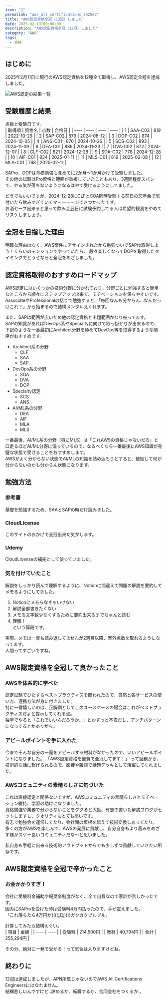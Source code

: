 ```yaml
---
icon: "🎉"
permalink: "aws_all_certifications_202502"
title: "AWS認定資格全冠（12冠）しました"
date: 2025-02-13T00:00:00
description: "AWS認定資格全冠（12冠）しました"
category: "AWS"
tags:
  - 資格
---
```

## はじめに
2025年2月11日に現行のAWS認定資格を12種全て取得し、AWS認定全冠を達成しました。  

![AWS認定の結果一覧](./aws_report_list.webp)  

## 受験履歴と結果
点数と受験日です。  
| 取得順 | 資格名 | 点数 | 合格日 |
| ---- | ---- | ---- | ---- |
| 1 | SAA-C03 | 819 | 2022-10-29 |
| 2 | SAP-C02 | 879 | 2024-08-12 |
| 3 | DOP-C02 | 874 | 2024-10-05 |
| 4 | ANS-C01 | 876 | 2024-10-26 |
| 5 | SCS-C02 | 893 | 2024-11-09 |
| 6 | DEA-C01 | 886 | 2024-11-23 |
| 7 | DVA-C02 | 872 | 2024-12-07 |
| 8 | CLF-C02 | 821 | 2024-12-28 |
| 9 | SOA-C02 | 778 | 2024-12-28 |
| 10 | AIF-C01 | 834 | 2025-01-11 |
| 11 | MLS-C01 | 819 | 2025-02-08 |
| 12 | MLA-C01 | 768 | 2025-02-11 |

SAPro、DOPは基礎勉強も含めてに2か月～1か月かけて受験しました。  
その他の試験はPro資格と範囲が重複していたこともあり、3週間程度スパンで、やる気が落ちないようになるはやで受けるようにしてました。  

どうでもいいですが、2024-12-28にCLFとSOA同時受験する前日の忘年会で気付いたら飲みすぎていてマーーーージできつかったです。  
お酒セーブ出来ると思って飲み会翌日に試験予約してる人は希望的観測をやめてリスケしましょう。  

## 全冠を目指した理由
明確な理由はなく、AWS案件にアサインされたから勉強ついでSAPro取得しよう！くらいのテンションでやっていたら、
段々楽しくなってDOPを取得したタイミングでどうせならと全冠をめざしました。  

## 認定資格取得のおすすめロードマップ
AWS認定にはいくつかの技術分野に分かれており、分野ごとに勉強すると簡単なところから順々にステップアップ出来て、モチベーションを保ちやすいです。   
AssociateやProfessionalの括りで勉強すると、「毎回なんも分からん...なんだっけこれ？」から始まるので結構メンタルえぐれます。  

また、SAPは範囲が広いため他の認定資格と出題範囲かなり被ってます。   
SAPの知識があればDevOps系やSpecialtyに向けて取っ掛かりが出来るので、下記のような一番最初にArchitect分野を極めてDevOps等を取得するような順序がおすすめです。   

- Architect系の分野
  - CLF
  - SAA
  - SAP
- DevOps系の分野
  - SOA
  - DVA
  - DOP
- Specialty認定
  - SCS
  - ANS
- AI/ML系の分野
  - DEA
  - AIF
  - MLA
  - MLS

一番最後、AI/ML系の分野（特にMLS）は「これAWSの資格じゃないだろ」と口走るほどAI/ML分野に偏っているので、なるべくなら一番最後にAWS知識が完璧な状態で受けることをおすすめします。   
AWSがよく分からない状態でAI/MLの知識を詰め込もうとすると、破綻して何が分からないのかも分からん状態になります。   

## 勉強方法
### 参考書
基礎を勉強するため、SAAとSAPの時だけ読みました。  
<ExLinkCard title="AWS認定アソシエイト3資格対策～ソリューションアーキテクト、デベロッパー、SysOpsアドミニストレーター～" url="https://www.amazon.co.jp/gp/product/B07TT1N73K/ref=ppx_yo_dt_b_search_asin_title?ie=UTF8&psc=1" />
<ExLinkCard title="AWS認定資格試験テキスト＆問題集　AWS認定ソリューションアーキテクト - プロフェッショナル　改訂第2版" url="https://www.amazon.co.jp/gp/product/B0BTYNHFP5/ref=ppx_yo_dt_b_search_asin_title?ie=UTF8&psc=1" />


### CloudLicense
このサイトのおかげで全冠出来た気がします。  
<ExLinkCard url="https://cloud-license.com/" />

### Udemy
CloudLicenseの補完として使っていました。  
<ExLinkCard title="Udemy" url="https://www.udemy.com/" />

### 気を付けていたこと
解説をしっかり読んで理解するように、Notionに間違えて問題の解説を要約してメモるようにしてました。   
1. Notionにメモらなきゃいけない
2. 解説全部書きたくない
3. メモる文字数少なくするために要約出来るまでちゃんと読む
4. 理解！  
という算段です。  

実際、メモは一度も読み返してませんが2週目以降、案外点数を取れるようになってます。  
人間ってすごいですね。  

## AWS認定資格を全冠して良かったこと
### AWSを体系的に学べた
認定試験でひたすらベストプラクティスを問われたので、自然と各サービスの使い方、連携方法が身に付きました。  
特に一番嬉しいのは、正解例としてこのユースケースの場合はこれがベストプラクティスだよと提示してくれる点。  
独学でやると「これでいいんだろうか...」とかずっと不安だし、アンチパターンになってるとかありがち。   

### アピールポイントを手に入れた 
今までそんな自分の一面をアピールする材料がなかったので、いいアピールポイントになりました。 
「AWS認定資格を自費で全冠してます！」 って話題から、技術的な話に繋げられるので、面接や雑談で話題デッキとして活躍してくれました。  

### AWSコミュニティの素晴らしさに気づいた
これは直接認定と関係ないですが、AWSコミュニティの素晴らしさとモチベーション維持、学習の助けになりました。       
資格勉強や業務で分からないことをググると大抵、有志の書いた解説ブログがヒットしますし、クオリティもとても高いです。  
有志で勉強会を運営してたり、会社間の垣根を越えて技術交換しあってたり。  
多くの方がAWSを楽しんで、AWSの発展に貢献し、自分自身もより高みをめざす様がスゲー良いコミュニティだな〜と思いました。    

私自身も手軽に出来る技術的アウトプットからでも少しずつ貢献していきたい所存です。  

## AWS認定資格を全冠で辛かったこと
### お金かかりすぎ！
会社に受験料金補助や報奨金制度がなく、全て自費なので家計が苦しかったです。  
因みにSAProを受けた時は受験料4万円払ったので、手が震えました。  
「これ落ちたら4万円が((((;Д;))))ガクガクブルブル」  

計算してみたら結構えぐい。  
| 項目 | 金額 |
| ---- | ---- |
| 受験料 | 214,500円 |
| 教材 | 40,794円 |
| 合計 | 255,294円 |

その分、絶対に一発で受かる！って気合は入りますけどね。  

## 終わりに
12冠は達成しましたが、APN所属じゃないのでAWS All Certifications Engineersにはなれません。  
結構悲しいんですけど..諦めるか、転職するか、合同会社をつくるか.。  
